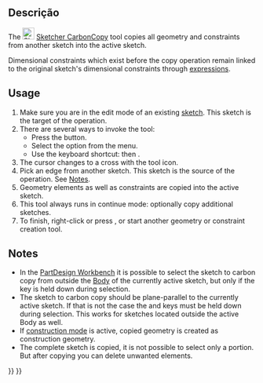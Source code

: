 <languages/>

{{Docnav
|[[Sketcher_Intersection|External Intersection]]
|[[Sketcher_SelectOrigin|Select Origin]]
|[[Sketcher_Workbench|Sketcher]]
|IconL=Sketcher_Intersection.svg
|IconR=Sketcher_SelectOrigin.svg
|IconC=Workbench_Sketcher.svg
}}

<div class="mw-translate-fuzzy">
{{GuiCommand/pt
|Name/pt=Sketcher CarbonCopy
|Icon=Sketcher CarbonCopy.svg
|MenuLocation=Sketch → Geometrias do Sketcher → Cópia de carbono
|Workbenches=[[Sketcher Workbench/pt|Sketcher]]
|Version=0.17
}}
</div>

<span id="Description"></span>
==Descrição==

The [[Image:Sketcher_CarbonCopy.svg|24px]] [[Sketcher_CarbonCopy|Sketcher CarbonCopy]] tool copies all geometry and constraints from another sketch into the active sketch.

Dimensional constraints which exist before the copy operation remain linked to the original sketch's dimensional constraints through [[Expressions|expressions]].

==Usage==

# Make sure you are in the edit mode of an existing [[Sketcher_NewSketch|sketch]]. This sketch is the target of the operation.
# There are several ways to invoke the tool:
#* Press the {{Button|[[Image:Sketcher_CarbonCopy.svg|16px]] [[Sketcher_CarbonCopy|Carbon Copy]]}} button.
#* Select the {{MenuCommand|Sketcher → Sketcher Tools → [[Image:Sketcher_CarbonCopy.svg|16px]] Carbon Copy}} option from the menu.
#* Use the keyboard shortcut: {{KEY|G}} then {{KEY|W}}.
# The cursor changes to a cross with the tool icon.
# Pick an edge from another sketch. This sketch is the source of the operation. See [[#Notes|Notes]].
# Geometry elements as well as constraints are copied into the active sketch.
# This tool always runs in continue mode: optionally copy additional sketches.
# To finish, right-click or press {{KEY|Esc}}, or start another geometry or constraint creation tool.

==Notes==

* In the [[PartDesign_Workbench|PartDesign Workbench]] it is possible to select the sketch to carbon copy from outside the [[PartDesign_Body|Body]] of the currently active sketch, but only if the {{KEY|Ctrl}} key is held down during selection.
* The sketch to carbon copy should be plane-parallel to the currently active sketch. If that is not the case the {{KEY|Ctrl}} and {{KEY|Alt}} keys must be held down during selection. This works for sketches located outside the active Body as well.
* If [[Sketcher_ToggleConstruction|construction mode]] is active, copied geometry is created as construction geometry.
* The complete sketch is copied, it is not possible to select only a portion. But after copying you can delete unwanted elements.


{{Docnav
|[[Sketcher_Intersection|External Intersection]]
|[[Sketcher_SelectOrigin|Select Origin]]
|[[Sketcher_Workbench|Sketcher]]
|IconL=Sketcher_Intersection.svg
|IconR=Sketcher_SelectOrigin.svg
|IconC=Workbench_Sketcher.svg
}}

{{Sketcher_Tools_navi{{#translation:}}}}
{{Userdocnavi{{#translation:}}}}